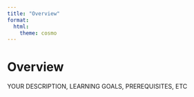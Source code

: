 ```yaml
---
title: "Overview"
format:
  html:
    theme: cosmo
---
```


# Overview {.unnumbered}

YOUR DESCRIPTION, LEARNING GOALS, PREREQUISITES, ETC